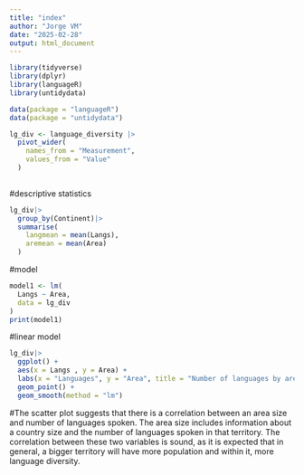 ```yaml
---
title: "index"
author: "Jorge VM"
date: "2025-02-28"
output: html_document
---
```


```r
library(tidyverse)
library(dplyr)
library(languageR)
library(untidydata)
```


```r
data(package = "languageR") 
data(package = "untidydata")

```

```r
lg_div <- language_diversity |>
  pivot_wider(
    names_from = "Measurement",
    values_from = "Value"
  )
  
```

#descriptive statistics
```r
lg_div|>
  group_by(Continent)|>
  summarise(
    langmean = mean(Langs),
    aremean = mean(Area)
  )

```

#model
```r
model1 <- lm(
  Langs ~ Area,
  data = lg_div
)
print(model1)
```

#linear model
```r
lg_div|>
  ggplot() +
  aes(x = Langs , y = Area) +  
  labs(x = "Languages", y = "Area", title = "Number of languages by area") + 
  geom_point() +
  geom_smooth(method = "lm")

```

#The scatter plot suggests that there is a correlation between an area size and number of languages spoken. The area size includes information about a country size and the number of languages spoken in that territory. The correlation between these two variables is sound, as it is expected that in general, a bigger territory will have more population and within it, more language diversity.    









